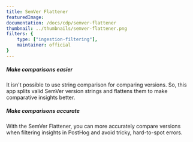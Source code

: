 ```yaml
---
title: SemVer Flattener
featuredImage: 
documentation: /docs/cdp/semver-flattener
thumbnail: ../thumbnails/semver-flattener.png
filters: {
    type: ["ingestion-filtering"],
    maintainer: official
}
---
```


<Section
    divider={false}
    title="Sometimes you want to compare versions when filtering in PostHog insights. This app splits a valid SemVer string, to make that easier."
    size="full"
    cols={2}
>
    <div>
        <h5>Make comparisons easier</h5>
        <p>It isn't possible to use string comparison for comparing versions. So, this app splits valid SemVer version strings and flattens them to make comparative insights better.</p>
    </div>
    <div>
        <h5>Make comparisons accurate</h5>
        <p>With the SemVer Flattener, you can more accurately compare versions when filtering insights in PostHog and avoid tricky, hard-to-spot errors.</p>
    </div>
</Section>

<TutorialsSlider topic="semver-flattener" />

<Documentation />
